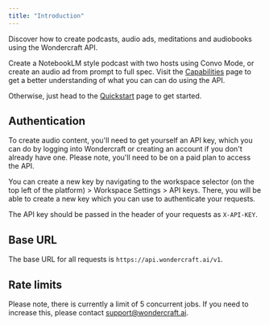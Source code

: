 ```yaml
---
title: "Introduction"
---
```


Discover how to create podcasts, audio ads, meditations and audiobooks using the Wondercraft API.

Create a NotebookLM style podcast with two hosts using Convo Mode, or create an audio ad from prompt to full spec. Visit the [Capabilities](/capabilities) page to get a better understanding of what you can can do using the API. 

Otherwise, just head to the [Quickstart](/Quickstart) page to get started.

## Authentication

To create audio content, you'll need to get yourself an API key, which you can do by logging into Wondercraft or creating an account if you don't already have one.
Please note, you'll need to be on a paid plan to access the API.

You can create a new key by navigating to the workspace selector (on the top left of the platform) > Workspace Settings > API keys. There, you will be able to create a new key which you can use to authenticate your requests.

The API key should be passed in the header of your requests as `X-API-KEY`.

## Base URL

The base URL for all requests is `https://api.wondercraft.ai/v1`.

## Rate limits

Please note, there is currently a limit of 5 concurrent jobs. If you need to increase this, please contact support@wondercraft.ai.
